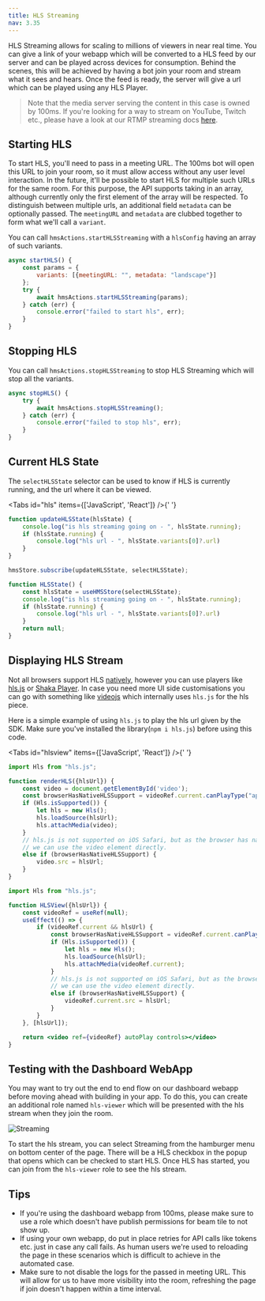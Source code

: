 ```yaml
---
title: HLS Streaming
nav: 3.35
---
```


HLS Streaming allows for scaling to millions of viewers in near real time. You can give a link of your
webapp which will be converted to a HLS feed by our server and can be played across devices for consumption.
Behind the scenes, this will be achieved by having a bot join your room and stream what it sees and hears. Once the feed
is ready, the server will give a url which can be played using any HLS Player.

> Note that the media server serving the content in this case is owned by 100ms. If you're looking for a way to stream
on YouTube, Twitch etc., please have a look at our RTMP streaming docs [here](./rtmp-recording).

## Starting HLS

To start HLS, you'll need to pass in a meeting URL. The 100ms bot will open this URL to join your room, so
it must allow access without any user level interaction. In the future, it'll be possible to start HLS for multiple such URLs for the same room.
For this purpose, the API supports taking in an array, although currently only the first element of the array will be respected. To distinguish between
multiple urls, an additional field `metadata` can be optionally passed. The `meetingURL` and `metadata` are clubbed together to form what we'll call
a `variant`.

You can call `hmsActions.startHLSStreaming` with a `hlsConfig` having an array of such variants.

```js
async startHLS() {
    const params = {
        variants: [{meetingURL: "", metadata: "landscape"}]
    };
    try {
        await hmsActions.startHLSStreaming(params);
    } catch (err) {
        console.error("failed to start hls", err);
    }
}
````

## Stopping HLS

You can call `hmsActions.stopHLSStreaming` to stop HLS Streaming which will stop all the variants.

```js
async stopHLS() {
    try {
        await hmsActions.stopHLSStreaming();
    } catch (err) {
        console.error("failed to stop hls", err);
    }
}
```

## Current HLS State

The `selectHLSState` selector can be used to know if HLS is currently running, and the url where it can be viewed.

<Tabs id="hls" items={['JavaScript', 'React']} />{' '}

<Tab id='hls-0'>

```js
function updateHLSState(hlsState) {
    console.log("is hls streaming going on - ", hlsState.running);
    if (hlsState.running) {
        console.log("hls url - ", hlsState.variants[0]?.url)
    }
}

hmsStore.subscribe(updateHLSState, selectHLSState);
```

</Tab>

<Tab  id='hls-1'>

```jsx
function HLSState() {
    const hlsState = useHMSStore(selectHLSState);
    console.log("is hls streaming going on - ", hlsState.running);
    if (hlsState.running) {
        console.log("hls url - ", hlsState.variants[0]?.url)
    }
    return null;
}
```

</Tab>

## Displaying HLS Stream

Not all browsers support HLS [natively](https://caniuse.com/?search=hls), however you can use players like [hls.js](https://github.com/video-dev/hls.js/) or
[Shaka Player](https://github.com/google/shaka-player). In case you need more UI side customisations you can go with something like
[videojs](https://videojs.com/) which internally uses `hls.js` for the hls piece.

Here is a simple example of using `hls.js` to play the hls url given by the SDK. Make sure you've installed the library(`npm i hls.js`) before using this code.

<Tabs id="hlsview" items={['JavaScript', 'React']} />{' '}

<Tab id='hlsview-0'>

```js
import Hls from "hls.js";

function renderHLS({hlsUrl}) {
    const video = document.getElementById('video');
    const browserHasNativeHLSSupport = videoRef.current.canPlayType("application/vnd.apple.mpegurl");
    if (Hls.isSupported()) {
        let hls = new Hls();
        hls.loadSource(hlsUrl);
        hls.attachMedia(video);
    }
    // hls.js is not supported on iOS Safari, but as the browser has native support for playing HLS,
    // we can use the video element directly.
    else if (browserHasNativeHLSSupport) {
        video.src = hlsUrl;
    }
}
```

</Tab>

<Tab  id='hlsview-1'>

```jsx
import Hls from "hls.js";

function HLSView({hlsUrl}) {
    const videoRef = useRef(null);
    useEffect(() => {
        if (videoRef.current && hlsUrl) {
            const browserHasNativeHLSSupport = videoRef.current.canPlayType("application/vnd.apple.mpegurl");
            if (Hls.isSupported()) {
                let hls = new Hls();
                hls.loadSource(hlsUrl);
                hls.attachMedia(videoRef.current);
            }
            // hls.js is not supported on iOS Safari, but as the browser has native support for playing HLS,
            // we can use the video element directly.
            else if (browserHasNativeHLSSupport) {
                videoRef.current.src = hlsUrl;
            }
        }
    }, [hlsUrl]);

    return <video ref={videoRef} autoPlay controls></video>
}
```

</Tab>

## Testing with the Dashboard WebApp

You may want to try out the end to end flow on our dashboard webapp before moving ahead with building in your app. To do
this, you can create an additional role named `hls-viewer` which will be presented with the hls stream when they join the room.

![Streaming](/docs/v2/web-hamburger.png)

To start the hls stream, you can select Streaming from the hamburger menu on bottom center of the page. There will be a HLS checkbox in
the popup that opens which can be checked to start HLS. Once HLS has started, you can join from the `hls-viewer` role to
see the hls stream.

## Tips

* If you're using the dashboard webapp from 100ms, please make sure to use a role which doesn't have publish permissions for beam tile to not show up.
* If using your own webapp, do put in place retries for API calls like tokens etc. just in case any call fails. As human users we're
used to reloading the page in these scenarios which is difficult to achieve in the automated case.
* Make sure to not disable the logs for the passed in meeting URL. This will allow for us to have more visibility into the room, refreshing the page
if join doesn't happen within a time interval.

